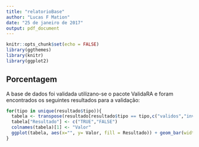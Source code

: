 ```yaml
---
title: "relatorioBase"
author: "Lucas F Mation"
date: "25 de janeiro de 2017"
output: pdf_document
---
```


```r
knitr::opts_chunk$set(echo = FALSE)
library(ggthemes)
library(knitr)
library(ggplot2)
```
## Porcentagem

A base de dados foi validada utilizano-se o pacote ValidaRA e foram encontrados os
seguintes resultados para a validação:
```r
for(tipo in unique(resultado$tipo)){
  tabela <- transpose(resultado[resultado$tipo == tipo,c("validos","invalidos")])
  tabela["Resultado"] <- c("TRUE","FALSE") 
  colnames(tabela)[1] <- "Valor"
  ggplot(tabela, aes(x="", y= Valor, fill = Resultado)) + geom_bar(width = 1, stat = "identity") +   coord_polar(theta = "y") 
}
```


